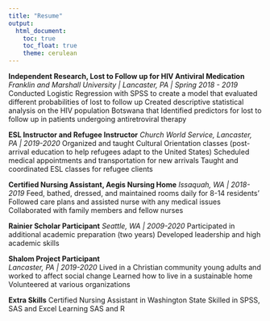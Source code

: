 ```yaml
---
title: "Resume"
output: 
  html_document:
    toc: true
    toc_float: true
    theme: cerulean
---
```


**Independent Research, Lost to Follow up for HIV Antiviral Medication**                                  
_Franklin and Marshall University | Lancaster, PA | Spring 2018 - 2019_
Conducted Logistic Regression with SPSS to create a model that evaluated different probabilities of lost to follow up
Created  descriptive statistical analysis  on the HIV population Botswana that 
Identified predictors for lost to follow up in patients undergoing antiretroviral therapy 

**ESL Instructor and Refugee Instructor** 
_Church World Service, Lancaster, PA | 2019-2020 _
Organized and taught Cultural Orientation classes (post-arrival education to help refugees adapt to the United States) 
Scheduled medical appointments and transportation for new arrivals 
Taught and coordinated ESL classes for refugee clients 

**Certified Nursing Assistant, Aegis Nursing Home** 
_Issaquah, WA | 2018- 2019_
Feed, bathed, dressed, and maintained rooms daily for 8-14 residents’  
Followed care plans and assisted nurse with any medical issues 
Collaborated with family members and fellow nurses

**Rainier Scholar Participant**
_Seattle, WA | 2009-2020_
Participated in additional academic preparation (two years) 
Developed leadership and high academic skills 

**Shalom Project Participant**  
_Lancaster, PA | 2019-2020_
Lived in a Christian community young adults and worked to affect social change 
Learned how to live in a sustainable home  
Volunteered at various organizations 

**Extra Skills**
Certified Nursing Assistant in Washington State 
Skilled in SPSS, SAS and Excel
Learning  SAS and R 

